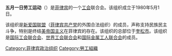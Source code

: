 {{unreferenced|time=2016-08-24T06:24:54+00:00}}
'''五月一日劳工运动'''（{{lang-tl|Kilusang Mayo Uno，缩写为KMU}}）是[[菲律宾|菲律宾]]的一个[[工会|工会]]联合会。该组织成立于1980年5月1日。

该组织是[[新爱国联盟|新爱国联盟]]（[[菲律宾共产党|菲律宾共产党]]的外围合法组织）的成员，声称支持民族民主斗争，特别是终结[[美帝国主义|美帝国主义]]在菲律宾的存在。该组织的总部位于[[奎松市|奎松市]]。该组织是[[国际工会联合会|国际工会联合会]]、[[世界工会联合会|世界工会联合会]]和[[国际金属工人联合会|国际金属工人联合会]]的成员。

[[Category:菲律宾政治组织|Category:菲律宾政治组织]]
[[Category:勞工組織|Category:勞工組織]]